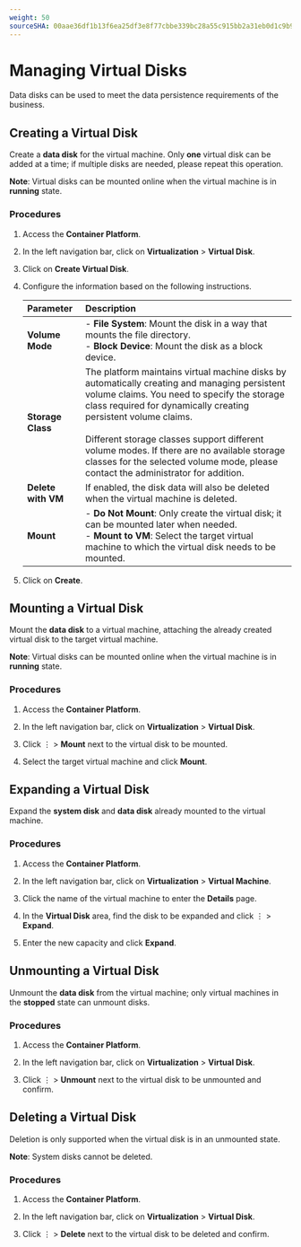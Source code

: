 ```yaml
---
weight: 50
sourceSHA: 00aae36df1b13f6ea25df3e8f77cbbe339bc28a55c915bb2a31eb0d1c9b9591b
---
```


# Managing Virtual Disks

Data disks can be used to meet the data persistence requirements of the business.

## Creating a Virtual Disk

Create a **data disk** for the virtual machine. Only **one** virtual disk can be added at a time; if multiple disks are needed, please repeat this operation.

**Note**: Virtual disks can be mounted online when the virtual machine is in **running** state.

### Procedures

1. Access the **Container Platform**.

2. In the left navigation bar, click on **Virtualization** > **Virtual Disk**.

3. Click on **Create Virtual Disk**.

4. Configure the information based on the following instructions.

   | Parameter     | Description                                                                                                        |
   | :----------  | :----------------------------------------------------------------------------------------------------------------- |
   | **Volume Mode** | - **File System**: Mount the disk in a way that mounts the file directory.<br />- **Block Device**: Mount the disk as a block device.                   |
   | **Storage Class** | The platform maintains virtual machine disks by automatically creating and managing persistent volume claims. You need to specify the storage class required for dynamically creating persistent volume claims.<br /><br />Different storage classes support different volume modes. If there are no available storage classes for the selected volume mode, please contact the administrator for addition. |
   | **Delete with VM** | If enabled, the disk data will also be deleted when the virtual machine is deleted.                                                  |
   | **Mount**      | - **Do Not Mount**: Only create the virtual disk; it can be mounted later when needed.<br />- **Mount to VM**: Select the target virtual machine to which the virtual disk needs to be mounted. |

5. Click on **Create**.

## Mounting a Virtual Disk

Mount the **data disk** to a virtual machine, attaching the already created virtual disk to the target virtual machine.

**Note**: Virtual disks can be mounted online when the virtual machine is in **running** state.

### Procedures

1. Access the **Container Platform**.

2. In the left navigation bar, click on **Virtualization** > **Virtual Disk**.

3. Click ⋮ > **Mount** next to the virtual disk to be mounted.

4. Select the target virtual machine and click **Mount**.

## Expanding a Virtual Disk

Expand the **system disk** and **data disk** already mounted to the virtual machine.

### Procedures

1. Access the **Container Platform**.

2. In the left navigation bar, click on **Virtualization** > **Virtual Machine**.

3. Click the name of the virtual machine to enter the **Details** page.

4. In the **Virtual Disk** area, find the disk to be expanded and click ⋮ > **Expand**.

5. Enter the new capacity and click **Expand**.

## Unmounting a Virtual Disk

Unmount the **data disk** from the virtual machine; only virtual machines in the **stopped** state can unmount disks.

### Procedures

1. Access the **Container Platform**.

2. In the left navigation bar, click on **Virtualization** > **Virtual Disk**.

3. Click ⋮ > **Unmount** next to the virtual disk to be unmounted and confirm.

## Deleting a Virtual Disk

Deletion is only supported when the virtual disk is in an unmounted state.

**Note**: System disks cannot be deleted.

### Procedures

1. Access the **Container Platform**.

2. In the left navigation bar, click on **Virtualization** > **Virtual Disk**.

3. Click ⋮ > **Delete** next to the virtual disk to be deleted and confirm.
